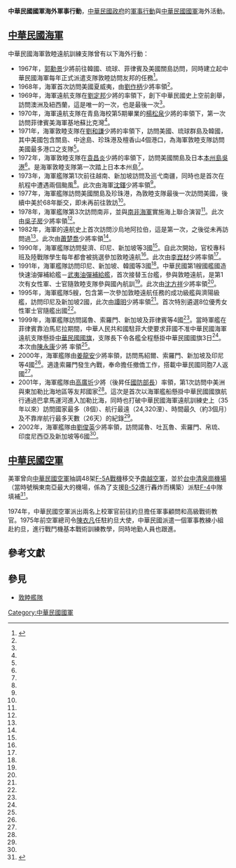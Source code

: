 {{noteTA
|G1=地名
}}
{{expert|time=2015-06-06T19:06:49+00:00}}
'''中華民國國軍海外軍事行動'''，[[中華民國政府|中華民國政府]]的[[軍事行動|軍事行動]]與[[中華民國國軍|中華民國國軍]]海外活動。

==[[中華民國海軍|中華民國海軍]]==
;中華民國海軍敦睦遠航訓練支隊曾有以下海外行動：
{{Main|敦睦艦隊}}
* 1967年，[[郭勳景|郭勳景]]少將前往韓國、琉球、菲律賓及美國關島訪問，同時建立起中華民國海軍每年正式派遣支隊敦睦訪問友邦的任務<ref name="歷年敦睦支隊率隊長官及活動簡介">{{Cite web |url = http://museum.mnd.gov.tw/Publish.aspx?cnid=1458&p=37005 |title = 歷年敦睦支隊率隊長官及活動簡介 |date = 2012-10-11 |publisher = 國軍歷史文物館 |language = zh-tw |accessdate = 2015-06-06 |archiveurl = https://web.archive.org/web/20150221183323/http://museum.mnd.gov.tw/Publish.aspx?cnid=1458&p=37005 |archivedate = 2015-02-21 |dead-url = no }}</ref>。
* 1968年，海軍首次訪問美國夏威夷，由[[劉作柄|劉作柄]]少將率領<ref name="歷年敦睦支隊率隊長官及活動簡介"/>。
* 1969年，海軍遠航支隊在[[劉定邦|劉定邦]]少將的率領下，創下中華民國史上空前創舉，訪問澳洲及紐西蘭，這是唯一的一次，也是最後一次<ref name="歷年敦睦支隊率隊長官及活動簡介"/>。
* 1970年，海軍遠航支隊在青島海校第5期畢業的[[楊松泉|楊松泉]]少將的率領下，第一次訪問菲律賓美海軍基地蘇比克灣<ref name="歷年敦睦支隊率隊長官及活動簡介"/>。
* 1971年，海軍敦睦支隊在[[劉和謙|劉和謙]]少將的率領下，訪問美國、琉球群島及韓國，其中美國包含關島、中途島、珍珠港及檀香山4個港口，為海軍敦睦支隊訪問美國最多港口之支隊<ref name="歷年敦睦支隊率隊長官及活動簡介"/>。
* 1972年，海軍敦睦支隊在[[袁昌炎|袁昌炎]]少將的率領下，訪問美國關島及日本[[本州島|本州島]][[吳港|吳港]]<ref name="歷年敦睦支隊率隊長官及活動簡介"/>。是海軍敦睦支隊第一次踏上日本本州島<ref name="歷年敦睦支隊率隊長官及活動簡介"/>。
* 1973年，海軍艦隊第1次前往越南、新加坡訪問及巡弋南疆，同時也是首次在航程中遭遇兩個颱風<ref name="歷年敦睦支隊率隊長官及活動簡介"/>。此次由海軍[[沈鐸|沈鐸]]少將率領<ref name="歷年敦睦支隊率隊長官及活動簡介"/>。
* 1977年，海軍艦隊訪問美國關島及珍珠港，為敦睦支隊最後一次訪問美國，後續中美於68年斷交，即未再前往敦訪<ref name="歷年敦睦支隊率隊長官及活動簡介"/>。
* 1978年，海軍艦隊第3次訪問南非，並與[[南非海軍|南非海軍]]實施海上聯合演習<ref name="歷年敦睦支隊率隊長官及活動簡介"/>。此次由[[吳子房|吳子房]]少將率領<ref name="歷年敦睦支隊率隊長官及活動簡介"/>。
* 1982年，海軍的遠航史上首次訪問沙烏地阿拉伯，這是第一次，之後從未再訪問過<ref name="歷年敦睦支隊率隊長官及活動簡介"/>。此次由[[蕭楚喬|蕭楚喬]]少將率領<ref name="歷年敦睦支隊率隊長官及活動簡介"/>。
* 1990年，海軍艦隊訪問斐濟、印尼、新加坡等3國<ref name="歷年敦睦支隊率隊長官及活動簡介"/>。自此次開始，官校專科班及陸戰隊學生每年都會被挑選參加敦睦遠航<ref name="歷年敦睦支隊率隊長官及活動簡介"/>。此次由[[李崑材|李崑材]]少將率領<ref name="歷年敦睦支隊率隊長官及活動簡介"/>。
* 1991年，海軍艦隊訪問印尼、新加坡、韓國等3國<ref name="歷年敦睦支隊率隊長官及活動簡介"/>。中華民國第1艘國艦國造快速油彈補給艦－[[武夷油彈補給艦|武夷油彈補給艦]]，首次接替玉台艦，參與敦睦遠航，是第1次有女性軍、士官隨敦睦支隊參與國內航訓<ref name="歷年敦睦支隊率隊長官及活動簡介"/>。此次由[[沈方祥|沈方祥]]少將率領<ref name="歷年敦睦支隊率隊長官及活動簡介"/>。
* 1995年，海軍艦隊5艘，包含第一次參加敦睦遠航任務的成功級艦與濟陽級艦，訪問印尼及新加坡2國，此次由[[譚明|譚明]]少將率領<ref name="歷年敦睦支隊率隊長官及活動簡介"/>。首次特別遴選8位優秀女性軍士官隨艦出國<ref name="歷年敦睦支隊率隊長官及活動簡介"/>。
* 1999年，海軍艦隊訪問諾魯、索羅門、新加坡及菲律賓等4國<ref name="歷年敦睦支隊率隊長官及活動簡介"/>。當時軍艦在菲律賓靠泊馬尼拉期間，中華人民共和國駐菲大使要求菲國不准中華民國海軍遠航支隊懸掛[[中華民國國旗|中華民國國旗]]，支隊長下令各艦全程懸掛中華民國國旗3日<ref name="歷年敦睦支隊率隊長官及活動簡介"/>。本次由[[陳永康|陳永康]]少將	率領<ref name="歷年敦睦支隊率隊長官及活動簡介"/>。
* 2000年，海軍艦隊由[[姜龍安|姜龍安]]少將率領，訪問馬紹爾、索羅門、新加坡及印尼等4國<ref name="歷年敦睦支隊率隊長官及活動簡介"/>。適逢索羅門發生內戰，奉命擔任撤僑工作，搭載中華民國同胞7人返國<ref name="歷年敦睦支隊率隊長官及活動簡介"/>。
* 2001年，海軍艦隊由[[高廣圻|高廣圻]]少將（後昇任[[國防部長|國防部長]]）率領，第1次訪問中美洲與東加勒比海地區等友邦國家<ref name="歷年敦睦支隊率隊長官及活動簡介"/>。這次是首次以海軍艦船懸掛中華民國國旗航行通過巴拿馬運河進入加勒比海，同時也打破中華民國海軍遠航訓練史上（35年以來）訪問國家最多（8個）、航行最遠（24,320浬）、時間最久（約3個月）及不靠岸航行最多天數（26天）的紀錄<ref name="歷年敦睦支隊率隊長官及活動簡介"/>。
* 2002年，海軍艦隊由[[劉俊英|劉俊英]]少將率領，訪問諾魯、吐瓦魯、索羅門、帛琉、印度尼西亞及新加坡等6國<ref name="歷年敦睦支隊率隊長官及活動簡介"/>。

==[[中華民國空軍|中華民國空軍]]==
{{See also|中華民國駐越軍事顧問團}}

美軍曾向[[中華民國空軍|中華民國空軍]]抽調48架[[F-5|F-5A戰機]]移交予[[南越空軍|南越空軍]]，並於[[台中|台中]][[清泉崗機場|清泉崗機場]]（當時號稱東南亞最大的機場，係為了支援[[B-52|B-52]]進行轟炸而構築）派駐[[F-4|F-4]]中隊填補<ref name="diic">{{cite web |url=http://www.diic.com.tw/mag/mag265/265-82.htm |title=被遺忘的越戰創傷──1967年台灣西貢使館被炸始末 |publisher=全球防衛誌 265 期 |date=2006 |author=高智陽 |deadurl=yes |archiveurl=https://web.archive.org/web/20121010022122/http://www.diic.com.tw/mag/mag265/265-82.htm |archivedate=2012-10-10 |accessdate=2015-06-07 }}</ref>。

{{See also|大漠計畫}}

1974年，中華民國空軍派出兩名上校軍官前往約旦擔任軍事顧問和高級戰術教官。1975年前空軍總司令[[陳衣凡|陳衣凡]]任駐約旦大使，中華民國派遣一個軍事教練小組赴約旦，進行戰鬥機基本戰術訓練教學，同時地勤人員也跟進。

==參考文獻==
{{reflist|2}}

==參見==
*[[敦睦艦隊|敦睦艦隊]]

{{中華民國軍事}}

[[Category:中華民國國軍|Category:中華民國國軍]]